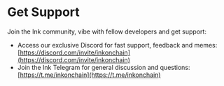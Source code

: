 # Get Support

Join the Ink community, vibe with fellow developers and get support:

* Access our exclusive Discord for fast support, feedback and memes: [https://discord.com/invite/inkonchain](https://discord.com/invite/inkonchain)
* Join the Ink Telegram for general discussion and questions: [https://t.me/inkonchain](https://t.me/inkonchain)
